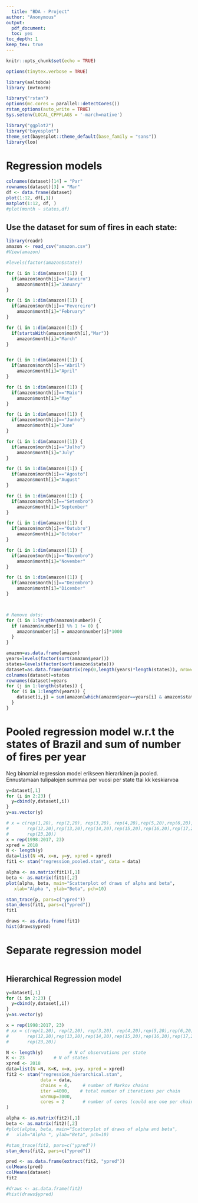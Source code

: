 ```yaml
---
  title: "BDA - Project"
author: "Anonymous"
output: 
  pdf_document: 
  toc: yes
toc_depth: 1
keep_tex: true
---
```

  
  ```r
knitr::opts_chunk$set(echo = TRUE)
```

```r
options(tinytex.verbose = TRUE)
```

```r
library(aaltobda)
library (mvtnorm)

library("rstan")
options(mc.cores = parallel::detectCores())
rstan_options(auto_write = TRUE)
Sys.setenv(LOCAL_CPPFLAGS = '-march=native')

```


```r
library("ggplot2")
library("bayesplot")
theme_set(bayesplot::theme_default(base_family = "sans"))
library(loo)

```

# Regression models
```r
colnames(dataset)[14] = "Par"
rownames(dataset)[3] = "Mar"
df <- data.frame(dataset)
plot(1:12, df[,1])
matplot(1:12, df, )
#plot(month ~ states,df)
```


## Use the dataset for sum of fires in each state:

```r
library(readr)
amazon <- read_csv("amazon.csv")
#View(amazon)

#levels(factor(amazon$state))

for (i in 1:dim(amazon)[1]) {
  if(amazon$month[i]=="Janeiro")
    amazon$month[i]="January"
}

for (i in 1:dim(amazon)[1]) {
  if(amazon$month[i]=="Fevereiro")
    amazon$month[i]="February"
}

for (i in 1:dim(amazon)[1]) {
  if(startsWith(amazon$month[i],"Mar"))
    amazon$month[i]="March"
}


for (i in 1:dim(amazon)[1]) {
  if(amazon$month[i]=="Abril")
    amazon$month[i]="April"
}

for (i in 1:dim(amazon)[1]) {
  if(amazon$month[i]=="Maio")
    amazon$month[i]="May"
}

for (i in 1:dim(amazon)[1]) {
  if(amazon$month[i]=="Junho")
    amazon$month[i]="June"
}

for (i in 1:dim(amazon)[1]) {
  if(amazon$month[i]=="Julho")
    amazon$month[i]="July"
}

for (i in 1:dim(amazon)[1]) {
  if(amazon$month[i]=="Agosto")
    amazon$month[i]="August"
}

for (i in 1:dim(amazon)[1]) {
  if(amazon$month[i]=="Setembro")
    amazon$month[i]="September"
}

for (i in 1:dim(amazon)[1]) {
  if(amazon$month[i]=="Outubro")
    amazon$month[i]="October"
}

for (i in 1:dim(amazon)[1]) {
  if(amazon$month[i]=="Novembro")
    amazon$month[i]="November"
}

for (i in 1:dim(amazon)[1]) {
  if(amazon$month[i]=="Dezembro")
    amazon$month[i]="Dicember"
}



# Remove dots:
for (i in 1:length(amazon$number)) {
  if (amazon$number[i] %% 1 != 0) {
    amazon$number[i] = amazon$number[i]*1000
  }
}

amazon=as.data.frame(amazon)
years=levels(factor(sort(amazon$year)))
states=levels(factor(sort(amazon$state)))
dataset=as.data.frame(matrix(rep(0,length(years)*length(states)), nrow=length(years), byrow=TRUE))
colnames(dataset)=states
rownames(dataset)=years
for (j in 1:length(states)) {
  for (i in 1:length(years)) {
    dataset[i,j] = sum(amazon[which(amazon$year==years[i] & amazon$state==states[j]),4])
  }
}
```

# Pooled regression model w.r.t the states of Brazil and sum of number of fires per year

Neg binomial regression model erikseen hierarkinen ja pooled. Ennustamaan tulipalojen summaa per vuosi per state ttai kk keskiarvoa
```r
y=dataset[,1]
for (i in 2:23) {
  y=cbind(y,dataset[,i])
}
y=as.vector(y)

# x = c(rep(1,20), rep(2,20), rep(3,20), rep(4,20),rep(5,20),rep(6,20),rep(7,20),rep(8,20),rep(9,20),rep(10,20),rep(11,20),
#       rep(12,20),rep(13,20),rep(14,20),rep(15,20),rep(16,20),rep(17,20),rep(18,20),rep(19,20),rep(20,20),rep(21,20),rep(22,20),
#       rep(23,20))
x = rep(1998:2017, 23)
xpred = 2018
N <- length(y)
data=list(N =N, x=x, y=y, xpred = xpred)
fit1 <- stan("regression_pooled.stan", data = data)
```



```r
alpha <- as.matrix(fit1)[,1]
beta <- as.matrix(fit1)[,2]
plot(alpha, beta, main="Scatterplot of draws of alpha and beta",
   xlab="Alpha ", ylab="Beta", pch=10)

stan_trace(p, pars=c("ypred"))
stan_dens(fit1, pars=c("ypred"))
fit1

draws <- as.data.frame(fit1)
hist(draws$ypred)
```












# Separate regression model
```r

```
















## Hierarchical Regression model
```r
y=dataset[,1]
for (i in 2:23) {
  y=cbind(y,dataset[,i])
}
y=as.vector(y)

x = rep(1998:2017, 23)
# xx = c(rep(1,20), rep(2,20), rep(3,20), rep(4,20),rep(5,20),rep(6,20),rep(7,20),rep(8,20),rep(9,20),rep(10,20),rep(11,20),
#       rep(12,20),rep(13,20),rep(14,20),rep(15,20),rep(16,20),rep(17,20),rep(18,20),rep(19,20),rep(20,20),rep(21,20),rep(22,20),
#       rep(23,20))

N <- length(y)          # N of observations per state
K <- 23           # N of states
xpred <- 2018
data=list(N =N, K=K, x=x, y=y, xpred = xpred)
fit2 <- stan("regression_hierarchical.stan",
             data = data,
             chains = 4,     # number of Markov chains
             iter =4000,    # total number of iterations per chain
             warmup=3000,
             cores = 2       # number of cores (could use one per chain)
)
```

```r
alpha <- as.matrix(fit2)[,1]
beta <- as.matrix(fit2)[,2]
#plot(alpha, beta, main="Scatterplot of draws of alpha and beta",
#   xlab="Alpha ", ylab="Beta", pch=10)

#stan_trace(fit2, pars=c("ypred"))
stan_dens(fit2, pars=c("ypred"))

pred <- as.data.frame(extract(fit2, "ypred"))
colMeans(pred)
colMeans(dataset)
fit2

#draws <- as.data.frame(fit2)
#hist(draws$ypred)
```





